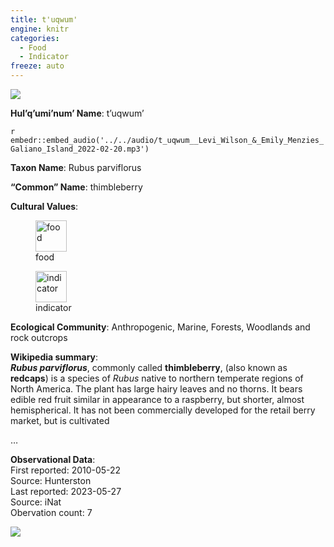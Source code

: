 ```yaml
---
title: t'uqwum'
engine: knitr
categories:
  - Food
  - Indicator
freeze: auto
---
```

![](https://inaturalist-open-data.s3.amazonaws.com/photos/26833062/medium.jpeg){fig-alt="t'uqwum' - thimbleberry"}

**Hul'q'umi'num' Name**: t'uqwum'

`r embedr::embed_audio('../../audio/t_uqwum__Levi_Wilson_&_Emily_Menzies_Galiano_Island_2022-02-20.mp3')`

**Taxon Name**: Rubus parviflorus

**"Common" Name**: thimbleberry

**Cultural Values**:  

::: {layout-nrow=1 style="width:60%"}
![food](/files/food.svg){width=50px}

![indicator](/files/indicator.svg){width=50px}
:::

**Ecological Community**: Anthropogenic, Marine, Forests, Woodlands and rock outcrops

**Wikipedia summary**:  
<i><b>Rubus parviflorus</b></i>, commonly called <b>thimbleberry</b>, (also known as <b>redcaps</b>) is a species of <i>Rubus</i> native to northern temperate regions of North America. The plant has large hairy leaves and no thorns. It bears edible red fruit similar in appearance to a raspberry, but shorter, almost hemispherical. It has not been commercially developed for the retail berry market, but is cultivated</p>...

**Observational Data**:   
First reported: 2010-05-22  
Source: Hunterston  
Last reported: 2023-05-27  
Source: iNat  
Obervation count: 7

![](community_dist.png)
